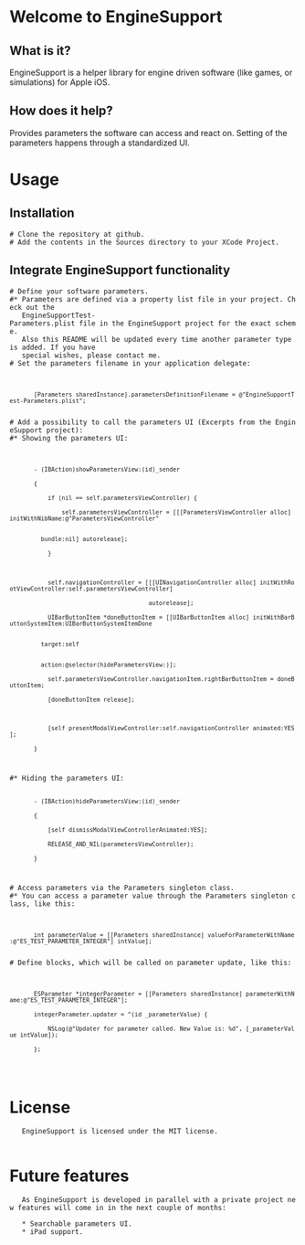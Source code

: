 = Welcome to EngineSupport =

== What is it? ==

EngineSupport is a helper library for engine driven software (like games, or simulations) for
Apple iOS.

== How does it help? ==

Provides parameters the software can access and react on. Setting of the parameters happens through
a standardized UI.

= Usage =

== Installation ==

 # Clone the repository at github.
 # Add the contents in the Sources directory to your XCode Project.

== Integrate EngineSupport functionality ==

 # Define your software parameters.
 #* Parameters are defined via a property list file in your project. Check out the 
	EngineSupportTest-Parameters.plist file in the EngineSupport project for the exact scheme.
 	Also this README will be updated every time another parameter type is added. If you have
	special wishes, please contact me.
 # Set the parameters filename in your application delegate:

	<code>
		[Parameters sharedInstance].parametersDefinitionFilename = @"EngineSupportTest-Parameters.plist";
	</code>
 # Add a possibility to call the parameters UI (Excerpts from the EngineSupport project):
 #* Showing the parameters UI:

	<code>
		- (IBAction)showParametersView:(id)_sender
		{
		    if (nil == self.parametersViewController) {
		        self.parametersViewController = [[[ParametersViewController alloc] initWithNibName:@"ParametersViewController"
		                                                                                    bundle:nil] autorelease];
		    }

		    self.navigationController = [[[UINavigationController alloc] initWithRootViewController:self.parametersViewController] 
		                                 autorelease];
		    UIBarButtonItem *doneButtonItem = [[UIBarButtonItem alloc] initWithBarButtonSystemItem:UIBarButtonSystemItemDone 
		                                                                                    target:self
		                                                                                    action:@selector(hideParametersView:)];
		    self.parametersViewController.navigationItem.rightBarButtonItem = doneButtonItem;
		    [doneButtonItem release];

		    [self presentModalViewController:self.navigationController animated:YES];
		}
	</code>
	
 #* Hiding the parameters UI:
	<code>
		- (IBAction)hideParametersView:(id)_sender
		{
		    [self dismissModalViewControllerAnimated:YES];
		    RELEASE_AND_NIL(parametersViewController);
		}
	</code>
	
 # Access parameters via the Parameters singleton class.
 #* You can access a parameter value through the Parameters singleton class, like this:

	<code>
		int parameterValue = [[Parameters sharedInstance] valueForParameterWithName:@"ES_TEST_PARAMETER_INTEGER"] intValue];
	</code>
 # Define blocks, which will be called on parameter update, like this:

	<code>
		ESParameter *integerParameter = [[Parameters sharedInstance] parameterWithName:@"ES_TEST_PARAMETER_INTEGER"];
		integerParameter.updater = ^(id _parameterValue) { 
	        NSLog(@"Updater for parameter called. New Value is: %d", [_parameterValue intValue]); 
	    };
	</code>
	
= License =

	EngineSupport is licensed under the MIT license.
	
= Future features =

	As EngineSupport is developed in parallel with a private project new features will come in in the next couple of months:
	
	* Searchable parameters UI.
	* iPad support.
